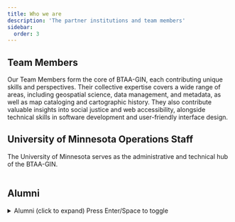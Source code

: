 ```yaml
---
title: Who we are
description: 'The partner institutions and team members'
sidebar:
  order: 3
---
```




## Team Members

Our Team Members form the core of BTAA-GIN, each contributing unique skills and perspectives. Their collective expertise covers a wide range of areas, including geospatial science, data management, and metadata, as well as map cataloging and cartographic history. They also contribute valuable insights into social justice and web accessibility, alongside technical skills in software development and user-friendly interface design.

<Table
  src="src/tables/teamMembers-2025.csv"
  filters
  columns={[
    { key: "First Name",  width: "15%", filter: "text"},
    { key: "Last Name",   width: "15%", filter: "text",  wrap: "nowrap" },
    { key: "Title",   width: "40%", filter: "text" },
    { key: "Affiliation", width: "30%", filter: "datalist" }
  ]}
/>


## University of Minnesota Operations Staff

The University of Minnesota serves as the administrative and technical hub of the BTAA-GIN.


<Table
  src="src/tables/umn-staff.csv"
  columns={[
    { key: "First Name",  width: "10%", filter: "text"},
    { key: "Last Name",   width: "10%", filter: "text",  wrap: "nowrap" },
    { key: "Title",   width: "40%", filter: "text" },
    { key: "BTAA-GIN Role",   width: "40%", filter: "text" },
  ]}
/>


## Alumni

<details class="collapsible" data-accordion>
  <summary>
    Alumni (click to expand)
    <span class="hint">Press Enter/Space to toggle</span>
  </summary>

<Table src="src/tables/alumni.csv"
  columns={[
    { key: "First Name",  width: "10%", filter: "text"},
    { key: "Last Name",   width: "10%", filter: "text" },
    { key: "Title",   width: "40%", filter: "text" },
    { key: "Affiliation", width: "20%", filter: "datalist" },
    { key: "BTAA-GIN Role", width: "20%", filter: "datalist" }
  ]}
/>
</details>





